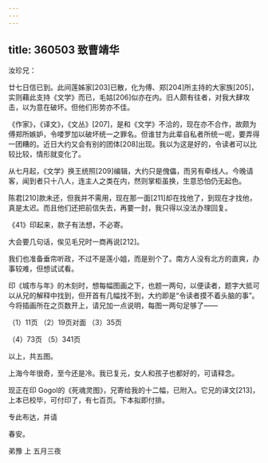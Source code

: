 ```yaml
---
---
---
```

title: 360503 致曹靖华
---




汝珍兄：

廿七日信已到。此间莲姊家[203]已散，化为傅、郑[204]所主持的大家族[205]，实则藉此支持《文学》而已，毛姑[206]似亦在内。旧人颇有往者，对我大肆攻击，以为意在破坏。但他们形势亦不佳。

《作家》，《译文》，《文丛》[207]，是和《文学》不洽的，现在亦不合作，故颇为傅郑所嫉妒，令喽罗加以破坏统一之罪名。但谁甘为此辈自私者所统一呢，要弄得一团糟的。近日大约又会有别的团体[208]出现。我以为这是好的，令读者可以比较比较，情形就变化了。

从七月起，《文学》换王统照[209]编辑，大约只是傀儡，而另有牵线人。今晚请客，闻到者只十八人，连主人之类在内，然则掌柜虽换，生意恐怕仍无起色。

陈君[210]款未还，但我并不需用，现在那一面[211]却在找他了，到现在才找他，真是太迟。而且他们还把前信失去，再要一封，我只得以没法办理回复。

《41》印起来，款子有法想，不必寄。

大会要几句话，俟见毛兄时一商再说[212]。

我们也准备垂帘听政，不过不是莲小姐，而是别个了。南方人没有北方的直爽，办事较难，但想试试看。

印《城市与年》的木刻时，想每幅图画之下，也题一两句，以便读者，题字大抵可以从兄的解释中找到，但开首有几幅找不到，大约即是“令读者摸不着头脑的事”。今将插画所在之页数开上，请兄加一点说明，每图一两句足够了——

（1）11页 （2）19页对面 （3）35页

（4）73页 （5）341页

以上，共五图。

上海今年很奇，至今还是冷。我已复元，女人和孩子也都好的，可请释念。

现正在印 Gogol的《死魂灵图》，兄寄给我的十二幅，已附入。它兄的译文[213]，上本已校毕，可付印了，有七百页。下本拟即付排。

专此布达，并请

春安。

弟豫 上 五月三夜